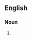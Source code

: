==English==

===Noun===
{{head|en|noun}}
# {{lb|en|chiefly|humorous}} {{eye dialect of|education|lang=en}}